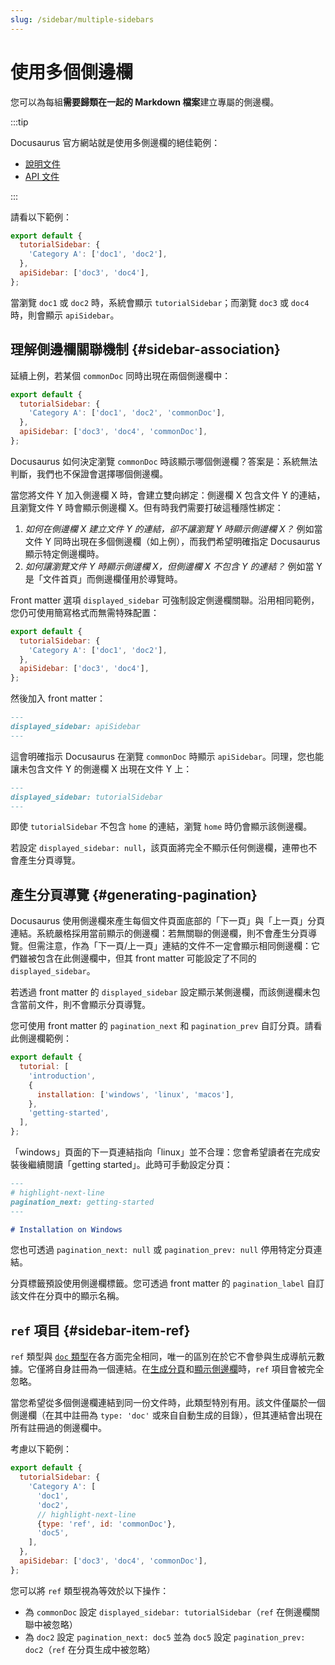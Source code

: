 ```yaml
---
slug: /sidebar/multiple-sidebars
---
```


# 使用多個側邊欄

您可以為每組**需要歸類在一起的 Markdown 檔案**建立專屬的側邊欄。

:::tip

Docusaurus 官方網站就是使用多側邊欄的絕佳範例：

- [說明文件](../../../introduction.mdx)
- [API 文件](../../../cli.mdx)

:::

請看以下範例：

```js title="sidebars.js"
export default {
  tutorialSidebar: {
    'Category A': ['doc1', 'doc2'],
  },
  apiSidebar: ['doc3', 'doc4'],
};
```

當瀏覽 `doc1` 或 `doc2` 時，系統會顯示 `tutorialSidebar`；而瀏覽 `doc3` 或 `doc4` 時，則會顯示 `apiSidebar`。

## 理解側邊欄關聯機制 {#sidebar-association}

延續上例，若某個 `commonDoc` 同時出現在兩個側邊欄中：

```js title="sidebars.js"
export default {
  tutorialSidebar: {
    'Category A': ['doc1', 'doc2', 'commonDoc'],
  },
  apiSidebar: ['doc3', 'doc4', 'commonDoc'],
};
```

Docusaurus 如何決定瀏覽 `commonDoc` 時該顯示哪個側邊欄？答案是：系統無法判斷，我們也不保證會選擇哪個側邊欄。

當您將文件 Y 加入側邊欄 X 時，會建立雙向綁定：側邊欄 X 包含文件 Y 的連結，且瀏覽文件 Y 時會顯示側邊欄 X。但有時我們需要打破這種隱性綁定：

1. _如何在側邊欄 X 建立文件 Y 的連結，卻不讓瀏覽 Y 時顯示側邊欄 X？_ 例如當文件 Y 同時出現在多個側邊欄（如上例），而我們希望明確指定 Docusaurus 顯示特定側邊欄時。
2. _如何讓瀏覽文件 Y 時顯示側邊欄 X，但側邊欄 X 不包含 Y 的連結？_ 例如當 Y 是「文件首頁」而側邊欄僅用於導覽時。

Front matter 選項 `displayed_sidebar` 可強制設定側邊欄關聯。沿用相同範例，您仍可使用簡寫格式而無需特殊配置：

```js title="sidebars.js"
export default {
  tutorialSidebar: {
    'Category A': ['doc1', 'doc2'],
  },
  apiSidebar: ['doc3', 'doc4'],
};
```

然後加入 front matter：

```md title="commonDoc.md"
---
displayed_sidebar: apiSidebar
---
```

這會明確指示 Docusaurus 在瀏覽 `commonDoc` 時顯示 `apiSidebar`。同理，您也能讓未包含文件 Y 的側邊欄 X 出現在文件 Y 上：

```md title="home.md"
---
displayed_sidebar: tutorialSidebar
---
```

即使 `tutorialSidebar` 不包含 `home` 的連結，瀏覽 `home` 時仍會顯示該側邊欄。

若設定 `displayed_sidebar: null`，該頁面將完全不顯示任何側邊欄，連帶也不會產生分頁導覽。

## 產生分頁導覽 {#generating-pagination}

Docusaurus 使用側邊欄來產生每個文件頁面底部的「下一頁」與「上一頁」分頁連結。系統嚴格採用當前顯示的側邊欄：若無關聯的側邊欄，則不會產生分頁導覽。但需注意，作為「下一頁/上一頁」連結的文件不一定會顯示相同側邊欄：它們雖被包含在此側邊欄中，但其 front matter 可能設定了不同的 `displayed_sidebar`。

若透過 front matter 的 `displayed_sidebar` 設定顯示某側邊欄，而該側邊欄未包含當前文件，則不會顯示分頁導覽。

您可使用 front matter 的 `pagination_next` 和 `pagination_prev` 自訂分頁。請看此側邊欄範例：

```js title="sidebars.js"
export default {
  tutorial: [
    'introduction',
    {
      installation: ['windows', 'linux', 'macos'],
    },
    'getting-started',
  ],
};
```

「windows」頁面的下一頁連結指向「linux」並不合理：您會希望讀者在完成安裝後繼續閱讀「getting started」。此時可手動設定分頁：

```md title="windows.md"
---
# highlight-next-line
pagination_next: getting-started
---

# Installation on Windows
```

您也可透過 `pagination_next: null` 或 `pagination_prev: null` 停用特定分頁連結。

分頁標籤預設使用側邊欄標籤。您可透過 front matter 的 `pagination_label` 自訂該文件在分頁中的顯示名稱。

## `ref` 項目 {#sidebar-item-ref}

`ref` 類型與 [`doc` 類型](./items.mdx#sidebar-item-doc)在各方面完全相同，唯一的區別在於它不會參與生成導航元數據。它僅將自身註冊為一個連結。在[生成分頁](#generating-pagination)和[顯示側邊欄](#sidebar-association)時，`ref` 項目會被完全忽略。

當您希望從多個側邊欄連結到同一份文件時，此類型特別有用。該文件僅屬於一個側邊欄（在其中註冊為 `type: 'doc'` 或來自自動生成的目錄），但其連結會出現在所有註冊過的側邊欄中。

考慮以下範例：

```js title="sidebars.js"
export default {
  tutorialSidebar: {
    'Category A': [
      'doc1',
      'doc2',
      // highlight-next-line
      {type: 'ref', id: 'commonDoc'},
      'doc5',
    ],
  },
  apiSidebar: ['doc3', 'doc4', 'commonDoc'],
};
```

您可以將 `ref` 類型視為等效於以下操作：

- 為 `commonDoc` 設定 `displayed_sidebar: tutorialSidebar`（`ref` 在側邊欄關聯中被忽略）
- 為 `doc2` 設定 `pagination_next: doc5` 並為 `doc5` 設定 `pagination_prev: doc2`（`ref` 在分頁生成中被忽略）